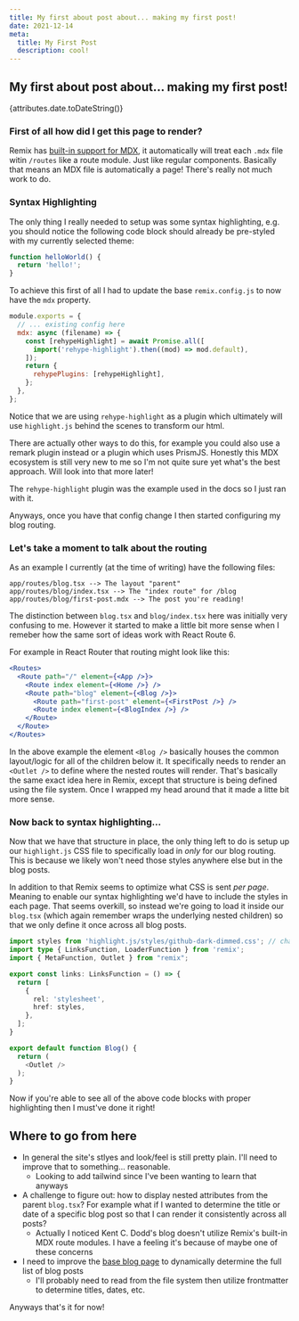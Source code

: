 ```yaml
---
title: My first about post about... making my first post!
date: 2021-12-14
meta:
  title: My First Post
  description: cool!
---
```


## My first about post about... making my first post!

{attributes.date.toDateString()}

### First of all how did I get this page to render?

Remix has [built-in support for MDX](https://remix.run/docs/en/v1/guides/mdx), it automatically will treat each `.mdx` file witin `/routes` like a route module. Just like regular components.
Basically that means an MDX file is automatically a page! There's really not much work to do.

### Syntax Highlighting

The only thing I really needed to setup was some syntax highlighting, e.g. you should notice the following code block should already be pre-styled with my currently selected theme:

```js
function helloWorld() {
  return 'hello!';
}
```

To achieve this first of all I had to update the base `remix.config.js` to now have the `mdx` property.

```js
module.exports = {
  // ... existing config here
  mdx: async (filename) => {
    const [rehypeHighlight] = await Promise.all([
      import('rehype-highlight').then((mod) => mod.default),
    ]);
    return {
      rehypePlugins: [rehypeHighlight],
    };
  },
};
```

Notice that we are using `rehype-highlight` as a plugin which ultimately will use `highlight.js` behind the scenes to transform our html.

There are actually other ways to do this, for example you could also use a remark plugin instead or a plugin which uses PrismJS.
Honestly this MDX ecosystem is still very new to me so I'm not quite sure yet what's the best approach. Will look into that more later!

The `rehype-highlight` plugin was the example used in the docs so I just ran with it.

Anyways, once you have that config change I then started configuring my blog routing.

### Let's take a moment to talk about the routing

As an example I currently (at the time of writing) have the following files:

```
app/routes/blog.tsx --> The layout "parent"
app/routes/blog/index.tsx --> The "index route" for /blog
app/routes/blog/first-post.mdx --> The post you're reading!
```

The distinction between `blog.tsx` and `blog/index.tsx` here was initially very confusing to me.
However it started to make a little bit more sense when I remeber how the same sort of ideas work with React Route 6.

For example in React Router that routing might look like this:

```jsx
<Routes>
  <Route path="/" element={<App />}>
    <Route index element={<Home />} />
    <Route path="blog" element={<Blog />}>
      <Route path="first-post" element={<FirstPost />} />
      <Route index element={<BlogIndex />} />
    </Route>
  </Route>
</Routes>
```

In the above example the element `<Blog />` basically houses the common layout/logic for all of the children below it. It specifically needs to render an `<Outlet />` to define where the nested routes will render.
That's basically the same exact idea here in Remix, except that structure is being defined using the file system. Once I wrapped my head around that it made a litte bit more sense.

### Now back to syntax highlighting...

Now that we have that structure in place, the only thing left to do is setup up our `highlight.js` CSS file to specifically load in _only_ for our blog routing. This is because we likely won't need those styles anywhere else but in the blog posts.

In addition to that Remix seems to optimize what CSS is sent _per page_. Meaning to enable our syntax highlighting we'd have to include the styles in each page. That seems overkill, so instead we're going to load it inside our `blog.tsx` (which again remember wraps the underlying nested children) so that we only define it once across all blog posts.

```ts
import styles from 'highlight.js/styles/github-dark-dimmed.css'; // change this to your desired theme
import type { LinksFunction, LoaderFunction } from 'remix';
import { MetaFunction, Outlet } from "remix";

export const links: LinksFunction = () => {
  return [
    {
      rel: 'stylesheet',
      href: styles,
    },
  ];
}

export default function Blog() {
  return (
    <Outlet />
  );
}

```

Now if you're able to see all of the above code blocks with proper highlighting then I must've done it right!

## Where to go from here

- In general the site's stlyes and look/feel is still pretty plain. I'll need to improve that to something... reasonable.
    - Looking to add tailwind since I've been wanting to learn that anyways
- A challenge to figure out: how to display nested attributes from the parent `blog.tsx`? For example what if I wanted to determine the title or date of a specific blog post so that I can render it consistently across all posts?
    - Actually I noticed Kent C. Dodd's blog doesn't utilize Remix's built-in MDX route modules. I have a feeling it's because of maybe one of these concerns
- I need to improve the [base blog page](/blog) to dynamically determine the full list of blog posts
    - I'll probably need to read from the file system then utilize frontmatter to determine titles, dates, etc.

Anyways that's it for now!